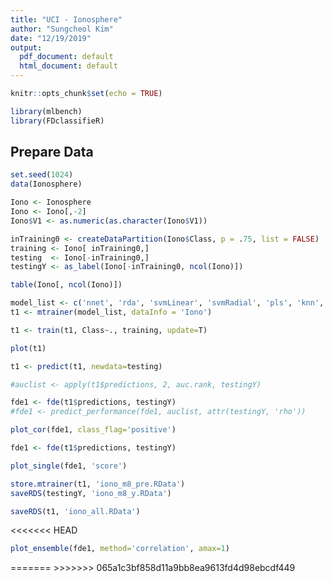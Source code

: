 ```yaml
---
title: "UCI - Ionosphere"
author: "Sungcheol Kim"
date: "12/19/2019"
output:
  pdf_document: default
  html_document: default
---
```


```r
knitr::opts_chunk$set(echo = TRUE)

library(mlbench)
library(FDclassifieR)
```

## Prepare Data

```r
set.seed(1024)
data(Ionosphere)

Iono <- Ionosphere
Iono <- Iono[,-2]
Iono$V1 <- as.numeric(as.character(Iono$V1))

inTraining0 <- createDataPartition(Iono$Class, p = .75, list = FALSE)
training <- Iono[ inTraining0,]
testing  <- Iono[-inTraining0,]
testingY <- as_label(Iono[-inTraining0, ncol(Iono)])
```

```r
table(Iono[, ncol(Iono)])
```

```r
model_list <- c('nnet', 'rda', 'svmLinear', 'svmRadial', 'pls', 'knn', 'earth', 'avNNet', 'mlp', 'nb', 'rf', 'rpart', 'ctree', 'C5.0', 'gbm', 'bayesglm', 'glm', 'glmnet', 'simpls')
t1 <- mtrainer(model_list, dataInfo = 'Iono')
```

```r
t1 <- train(t1, Class~., training, update=T)
```

```r
plot(t1)
```


```r
t1 <- predict(t1, newdata=testing)
```

```r
#auclist <- apply(t1$predictions, 2, auc.rank, testingY)

fde1 <- fde(t1$predictions, testingY)
#fde1 <- predict_performance(fde1, auclist, attr(testingY, 'rho'))
```

```r
plot_cor(fde1, class_flag='positive')
```

```r
fde1 <- fde(t1$predictions, testingY)
```

```r
plot_single(fde1, 'score')
```

```r
store.mtrainer(t1, 'iono_m8_pre.RData')
saveRDS(testingY, 'iono_m8_y.RData')
```

```r
saveRDS(t1, 'iono_all.RData')
```

<<<<<<< HEAD
```r
plot_ensemble(fde1, method='correlation', amax=1)
```

=======
>>>>>>> 065a1c3bf858d11a9bb8ea9613fd4d98ebcdf449

